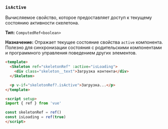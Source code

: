 ### `isActive`

Вычисляемое свойство, которое предоставляет доступ к текущему состоянию активности скелетона.

**Тип:** `ComputedRef<boolean>`

**Назначение:** Отражает текущее состояние свойства `active` компонента. Полезно для синхронизации состояния с родительскими компонентами и программного управления поведением других элементов.

```html
<template>
  <Skeleton ref="skeletonRef" :active="isLoading">
    <div class="skeleton__text">Загрузка контента</div>
  </Skeleton>

  <p v-if="skeletonRef?.isActive">Загрузка...</p>
</template>

<script setup>
import { ref } from 'vue'

const skeletonRef = ref()
const isLoading = ref(true)
</script>
```
